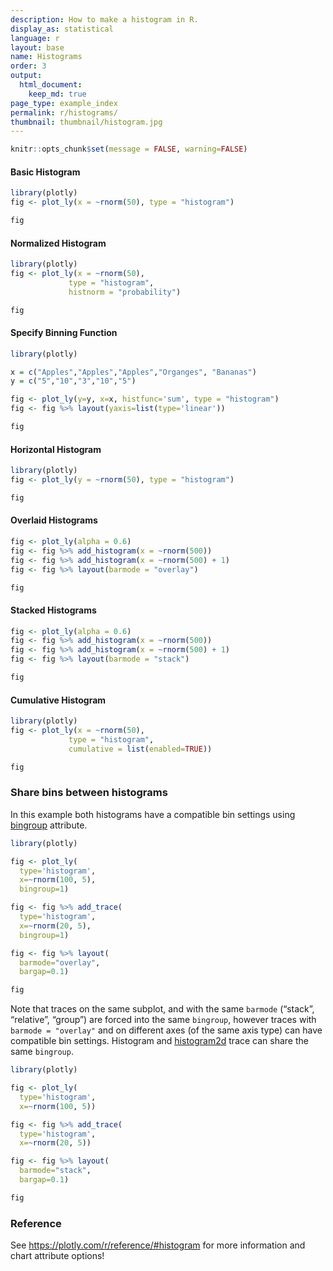 ```yaml
---
description: How to make a histogram in R.
display_as: statistical
language: r
layout: base
name: Histograms
order: 3
output:
  html_document:
    keep_md: true
page_type: example_index
permalink: r/histograms/
thumbnail: thumbnail/histogram.jpg
---
```


```r
knitr::opts_chunk$set(message = FALSE, warning=FALSE)
```
#### Basic Histogram

```r
library(plotly)
fig <- plot_ly(x = ~rnorm(50), type = "histogram")

fig
```

#### Normalized Histogram

```r
library(plotly)
fig <- plot_ly(x = ~rnorm(50),
             type = "histogram",
             histnorm = "probability")

fig
```

#### Specify Binning Function

```r
library(plotly)

x = c("Apples","Apples","Apples","Organges", "Bananas")
y = c("5","10","3","10","5")

fig <- plot_ly(y=y, x=x, histfunc='sum', type = "histogram")
fig <- fig %>% layout(yaxis=list(type='linear'))

fig
```

#### Horizontal Histogram

```r
library(plotly)
fig <- plot_ly(y = ~rnorm(50), type = "histogram")

fig
```

#### Overlaid Histograms

```r
fig <- plot_ly(alpha = 0.6)
fig <- fig %>% add_histogram(x = ~rnorm(500))
fig <- fig %>% add_histogram(x = ~rnorm(500) + 1)
fig <- fig %>% layout(barmode = "overlay")

fig
```

#### Stacked Histograms

```r
fig <- plot_ly(alpha = 0.6)
fig <- fig %>% add_histogram(x = ~rnorm(500))
fig <- fig %>% add_histogram(x = ~rnorm(500) + 1)
fig <- fig %>% layout(barmode = "stack")

fig
```

#### Cumulative Histogram

```r
library(plotly)
fig <- plot_ly(x = ~rnorm(50),
             type = "histogram",
             cumulative = list(enabled=TRUE))

fig
```
### Share bins between histograms

In this example both histograms have a compatible bin settings using [bingroup](https://plotly.com/r/reference/#histogram-bingroup) attribute. 
```r
library(plotly)

fig <- plot_ly(
  type='histogram',
  x=~rnorm(100, 5),
  bingroup=1)

fig <- fig %>% add_trace(
  type='histogram',
  x=~rnorm(20, 5),
  bingroup=1)

fig <- fig %>% layout(
  barmode="overlay",
  bargap=0.1)

fig
```
Note that traces on the same subplot, and with the same `barmode` ("stack", "relative", "group") are forced into the same `bingroup`, however traces with `barmode = "overlay"` and on different axes (of the same axis type) can have compatible bin settings. Histogram and [histogram2d](https://plotly.com/r/2D-Histogram/) trace can share the same `bingroup`.

```r
library(plotly)

fig <- plot_ly(
  type='histogram',
  x=~rnorm(100, 5))

fig <- fig %>% add_trace(
  type='histogram',
  x=~rnorm(20, 5))

fig <- fig %>% layout(
  barmode="stack",
  bargap=0.1)

fig
```
### Reference

See [https://plotly.com/r/reference/#histogram](https://plotly.com/r/reference/#histogram) for more information and chart attribute options!